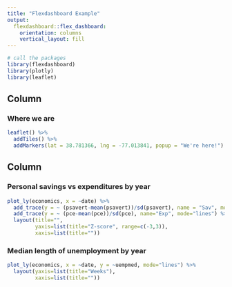 ```yaml
---
title: "Flexdashboard Example"
output: 
  flexdashboard::flex_dashboard:
    orientation: columns
    vertical_layout: fill
---
```


```r

# call the packages
library(flexdashboard)
library(plotly)
library(leaflet)

```

Column {data-width=600}
-----------------------------------------------------------------------

### Where we are

```r

leaflet() %>%
  addTiles() %>%
  addMarkers(lat = 38.781366, lng = -77.013841, popup = "We're here!")

```

Column {data-width=400}
-----------------------------------------------------------------------

### Personal savings vs expenditures by year

```r

plot_ly(economics, x = ~date) %>%
  add_trace(y = ~ (psavert-mean(psavert))/sd(psavert), name = "Sav", mode="lines") %>%
  add_trace(y = ~ (pce-mean(pce))/sd(pce), name="Exp", mode="lines") %>%
  layout(title="",
         yaxis=list(title="Z-score", range=c(-3,3)),
         xaxis=list(title=""))

```

### Median length of unemployment by year

```r

plot_ly(economics, x = ~date, y = ~uempmed, mode="lines") %>%
  layout(yaxis=list(title="Weeks"),
         xaxis=list(title=""))


```

